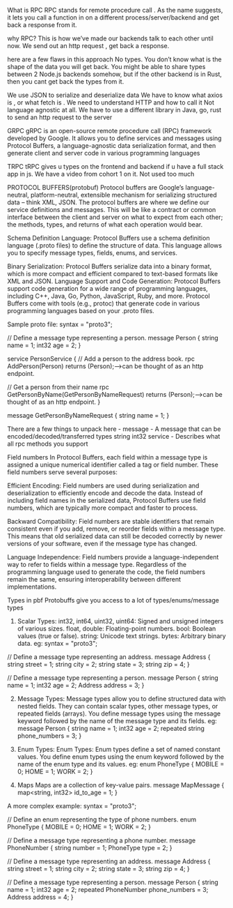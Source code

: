 What is RPC
RPC stands for remote procedure call . As the name suggests, it lets you call a function in on a different process/server/backend and get back
a response from it.


why RPC?
This is how we’ve made our backends talk to each other until now.
We send out an http request , get back a response.

here are a few flaws in this approach
No types. You don’t know what is the shape of the data you will get back. You might be able to share types between 2 Node.js backends somehow,
but if the other backend is in Rust, then you cant get back the types from it.

We use JSON to serialize and deserialize data
We have to know what axios is , or what fetch is . We need to understand HTTP and how to call it
Not language agnostic at all. We have to use a different library in Java, go, rust to send an http request to the server




GRPC
gRPC is an open-source remote procedure call (RPC) framework developed by Google. It allows you to define services and messages using
Protocol Buffers, a language-agnostic data serialization format, and then generate client and server code in various programming languages
 
TRPC
tRPC gives u types on the frontend and backend if u have a full stack app in js.
We have a video from cohort 1 on it. Not used too much




PROTOCOL BUFFERS(protobuf)
Protocol buffers are Google’s language-neutral, platform-neutral, extensible mechanism for serializing structured data – think XML, JSON.
The protocol buffers are where we define our service definitions and messages. This will be like a contract or common interface between the client and
server on what to expect from each other; the methods, types, and returns of what each operation would bear.

Schema Definition Language: Protocol Buffers use a schema definition language (.proto files) to define the structure of data. This language allows you
to specify message types, fields, enums, and services.

Binary Serialization: Protocol Buffers serialize data into a binary format, which is more compact and efficient compared to text-based formats like XML and JSON. 
Language Support and Code Generation: Protocol Buffers support code generation for a wide range of programming languages, including C++, Java, Go, Python,
JavaScript, Ruby, and more. Protocol Buffers come with tools (e.g., protoc) that generate code in various programming languages based on your .proto files.
 


 Sample proto file:
 syntax = "proto3";

// Define a message type representing a person.
message Person {
  string name = 1;
  int32 age = 2;
}

service PersonService {
  // Add a person to the address book.
  rpc AddPerson(Person) returns (Person);-->can be thought of as an http endpoint.
  
  // Get a person from their name
  rpc GetPersonByName(GetPersonByNameRequest) returns (Person);-->can be thought of as an http endpoint.
}

message GetPersonByNameRequest {
  string name = 1;
}

There are a few things to unpack here - 
message - A message that can be encoded/decoded/transferred 
types
string
int32
service - Describes what all rpc methods you support


Field numbers
In Protocol Buffers, each field within a message type is assigned a unique numerical identifier called a tag or field number. These field numbers serve
several purposes:

Efficient Encoding: Field numbers are used during serialization and deserialization to efficiently encode and decode the data. Instead of including field
names in the serialized data, Protocol Buffers use field numbers, which are typically more compact and faster to process.

Backward Compatibility: Field numbers are stable identifiers that remain consistent even if you add, remove, or reorder fields within a message type. This
means that old serialized data can still be decoded correctly by newer versions of your software, even if the message type has changed.

Language Independence: Field numbers provide a language-independent way to refer to fields within a message type. Regardless of the programming language 
used to generate the code, the field numbers remain the same, ensuring interoperability between different implementations.








Types in pbf
Protobuffs give you access to a lot of types/enums/message types
 
 1) Scalar Types:
int32, int64, uint32, uint64: Signed and unsigned integers of various sizes.
float, double: Floating-point numbers.
bool: Boolean values (true or false).
string: Unicode text strings.
bytes: Arbitrary binary data.
eg:
syntax = "proto3";

// Define a message type representing an address.
message Address {
  string street = 1;
  string city = 2;
  string state = 3;
  string zip = 4;
}

// Define a message type representing a person.
message Person {
  string name = 1;
  int32 age = 2;
  Address address = 3;
}


2) Message Types:
Message types allow you to define structured data with nested fields. They can contain scalar types, other message types, or repeated fields (arrays).
You define message types using the message keyword followed by the name of the message type and its fields.
eg:
message Person {
  string name = 1;
  int32 age = 2;
  repeated string phone_numbers = 3;
}


3) Enum Types:
Enum Types:
Enum types define a set of named constant values.
You define enum types using the enum keyword followed by the name of the enum type and its values.
eg:
enum PhoneType {
  MOBILE = 0;
  HOME = 1;
  WORK = 2;
}


4) Maps
Maps are a collection of key-value pairs.
message MapMessage {
  map<string, int32> id_to_age = 1;
}


A more complex example:
syntax = "proto3";

// Define an enum representing the type of phone numbers.
enum PhoneType {
  MOBILE = 0;
  HOME = 1;
  WORK = 2;
}

// Define a message type representing a phone number.
message PhoneNumber {
  string number = 1;
  PhoneType type = 2;
}

// Define a message type representing an address.
message Address {
  string street = 1;
  string city = 2;
  string state = 3;
  string zip = 4;
}

// Define a message type representing a person.
message Person {
  string name = 1;
  int32 age = 2;
  repeated PhoneNumber phone_numbers = 3;
  Address address = 4;
}


